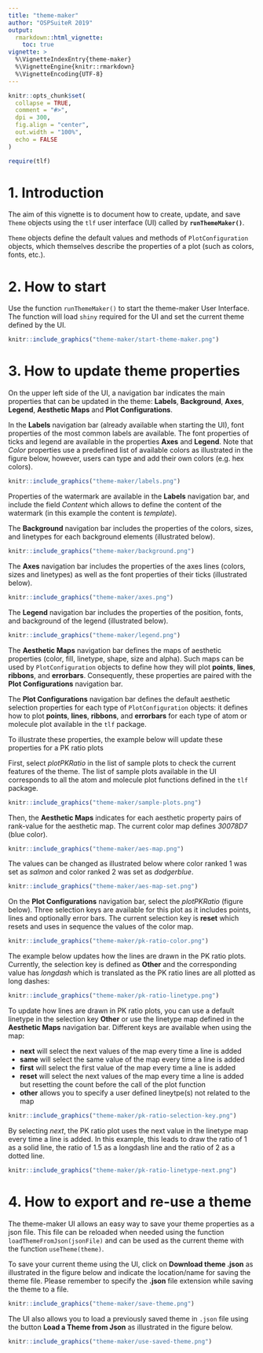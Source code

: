 ```yaml
---
title: "theme-maker"
author: "OSPSuiteR 2019"
output:
  rmarkdown::html_vignette:
    toc: true
vignette: >
  %\VignetteIndexEntry{theme-maker}
  %\VignetteEngine{knitr::rmarkdown}
  %\VignetteEncoding{UTF-8}
---
```


```r
knitr::opts_chunk$set(
  collapse = TRUE,
  comment = "#>",
  dpi = 300,
  fig.align = "center",
  out.width = "100%",
  echo = FALSE
)
```

```r
require(tlf)
```

# 1. Introduction

The aim of this vignette is to document how to create, update, and save `Theme` objects using the `tlf` user interface (UI) called by **`runThemeMaker()`**.

`Theme` objects define the default values and methods of `PlotConfiguration` objects, which themselves describe the properties of a plot (such as colors, fonts, etc.).

# 2. How to start

Use the function `runThemeMaker()` to start the theme-maker User Interface. The function will load `shiny` required for the UI and set the current theme defined by the UI.

```r
knitr::include_graphics("theme-maker/start-theme-maker.png")
```

# 3. How to update theme properties

On the upper left side of the UI, a navigation bar indicates the main properties that can be updated in the theme: **Labels**, **Background**, **Axes**, **Legend**, **Aesthetic Maps** and **Plot Configurations**.

In the **Labels** navigation bar (already available when starting the UI), font properties of the most common labels are available. The font properties of ticks and legend are available in the properties **Axes** and **Legend**.
Note that *Color* properties use a predefined list of available colors as illustrated in the figure below, however, users can type and add their own colors (e.g. hex colors).

```r
knitr::include_graphics("theme-maker/labels.png")
```

Properties of the watermark are available in the **Labels** navigation bar, and include the field *Content* which allows to define the content of the watermark (in this example the content is *template*).

The **Background** navigation bar includes the properties of the colors, sizes, and linetypes for each background elements (illustrated below). 

```r
knitr::include_graphics("theme-maker/background.png")
```

The **Axes** navigation bar includes the properties of the axes lines (colors, sizes and linetypes) as well as the font properties of their ticks (illustrated below). 

```r
knitr::include_graphics("theme-maker/axes.png")
```

The **Legend** navigation bar includes the properties of the position, fonts, and background of the legend (illustrated below). 

```r
knitr::include_graphics("theme-maker/legend.png")
```

The **Aesthetic Maps** navigation bar defines the maps of aesthetic properties (color, fill, linetype, shape, size and alpha). 
Such maps can be used by `PlotConfiguration` objects to define how they will plot **points**, **lines**, **ribbons**, and **errorbars**.
Consequently, these properties are paired with the **Plot Configurations** navigation bar.

The **Plot Configurations** navigation bar defines the default aesthetic selection properties for each type of `PlotConfiguration` objects: it defines how to plot **points**, **lines**, **ribbons**, and **errorbars** for each type of atom or molecule plot available in the `tlf` package.

To illustrate these properties, the example below will update these properties for a PK ratio plots

First, select *plotPKRatio* in the list of sample plots to check the current features of the theme.
The list of sample plots available in the UI corresponds to all the atom and molecule plot functions defined in the `tlf` package.

```r
knitr::include_graphics("theme-maker/sample-plots.png")
```

Then, the **Aesthetic Maps** indicates for each aesthetic property pairs of rank-value for the aesthetic map. The current color map defines *30078D7* (blue color).

```r
knitr::include_graphics("theme-maker/aes-map.png")
```

The values can be changed as illustrated below where color ranked 1 was set as *salmon* and color ranked 2 was set as *dodgerblue*.

```r
knitr::include_graphics("theme-maker/aes-map-set.png")
```

On the **Plot Configurations** navigation bar, select the *plotPKRatio* (figure below). Three selection keys are available for this plot as it includes points, lines and optionally error bars.
The current selection key is **reset** which resets and uses in sequence the values of the color map.

```r
knitr::include_graphics("theme-maker/pk-ratio-color.png")
```

The example below updates how the lines are drawn in the PK ratio plots. Currently, the selection key is defined as **Other** and the corresponding value has *longdash* which is translated as the PK ratio lines are all plotted as long dashes:

```r
knitr::include_graphics("theme-maker/pk-ratio-linetype.png")
```

To update how lines are drawn in PK ratio plots, you can use a default linetype in the selection key **Other** or use the linetype map defined in the **Aesthetic Maps** navigation bar. Different keys are available when using the map: 

- **next** will select the next values of the map every time a line is added
- **same** will select the same value of the map every time a line is added
- **first** will select the first value of the map every time a line is added
- **reset** will select the next values of the map every time a line is added but resetting the count before the call of the plot function
- **other** allows you to specify a user defined lineytpe(s) not related to the map

```r
knitr::include_graphics("theme-maker/pk-ratio-selection-key.png")
```

By selecting *next*, the PK ratio plot uses the next value in the linetype map every time a line is added. In this example, this leads to draw the ratio of 1 as a solid line, the ratio of 1.5 as a longdash line and the ratio of 2 as a dotted line.

```r
knitr::include_graphics("theme-maker/pk-ratio-linetype-next.png")
```


# 4. How to export and re-use a theme

The theme-maker UI allows an easy way to save your theme properties as a json file. This file can be reloaded when needed using the function `loadThemeFromJson(jsonFile)` and can be used as the current theme with the function `useTheme(theme)`.

To save your current theme using the UI, click on **Download theme .json** as illustrated in the figure below and indicate the location/name for saving the theme file.
Please remember to specify the **.json** file extension while saving the theme to a file. 

```r
knitr::include_graphics("theme-maker/save-theme.png")
```

The UI also allows you to load a previously saved theme in `.json` file using the button **Load a Theme from Json** as illustrated in the figure below.

```r
knitr::include_graphics("theme-maker/use-saved-theme.png")
```
